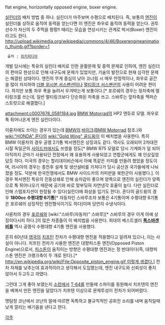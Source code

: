 flat engine, horizontally opposed engine, boxer engine.

[[실린더]]의 배치 방법 중 하나. 실린더가 마주보며 수평으로 배치된다. 즉, 보통의 [[엔진]]이 실린더를 상하로 움직여 동력을 얻는다면 이 엔진은 좌우로 움직여 동력을 얻는다. 권투선수가 자신의 두 주먹을 팡팡!! 때리는 모습을 연상시키는 관계로 박서(Boxer) 엔진이라고도 한다.
http://upload.wikimedia.org/wikipedia/commons/4/46/Boxerengineanimation_thumb.gif?border=1
  출처 : [http://commons.wikimedia.org/wiki/File:Boxerengineanimation_thumb.gif 위키피디아]

개발 당시에는 특유의 실린더 배치로 인한 윤활문제 및 중력 문제로 인하여, 엔진 실린더의 편마모 현상으로 인해 내구도에 문제가 있었지만, 기술의 발전으로 현재 심각한 문제는 해결된 상태이다. 엔진의 무게 중심이 낮아 코너링 시 매우 안정적이나, 좌우로 공간을 많이 차지하여 [[더블 위시본 서스펜션]]이나 [[멀티링크 서스펜션]]의 사용이 어려운 편이다. 하지만 보통 좌우 폭을 늘려서 우겨박는게 보통이다.[* 포르쉐의 경우는 뒷차축에 멀티링크를 쓰는데, 일반 멀티링크보다 단순화된 차축을 쓰고. 스바루는 앞차축을 맥퍼슨 스트럿으로 해결했다.]  

attachment:c0007678_0581184.jpg
[[BMW Motorrad]]의 HP2 엔듀로 모델. 좌우로 툭 튀어나온게 엔진 실린더이다.

이륜차에도 쓰이는 경우가 있는데 [[BMW]]의 [[바이크]]([[BMW Motorrad]] 참조.)와 [[wiki:"HONDA" 혼다]]의 [[wiki:"Gold Wing" 골드윙]]이 이 배치법을 사용한다. 특히 BMW 이륜차의 경우 공랭 2기통 박서엔진은 상징과도 같다. 역사도 오래되어 2차대전 시절 독일군의 [[사이드카]]에서도 쓰였을 정도[* BMW R75 모델로 당시 기계화가 덜 되어 아직까지 군마가 사용되던 전장에서 꽤 유용하게 사용되었고 연합군에게도 꽤 인상깊었덨듯 하다. 미국의 경우는 할리데이비슨에서 아예 똑같은 카피를 만들려 했었을 정도이며, 러시아의 경우는 종전후 설계 및 생산설비를 가져다가 당시 공산권 국가들에게 나눠졌을 정도. 덕분에 한국전쟁에서도 BMW 사이드카의 카피판을 북한군이 사용했다.]. 이 경우 복서엔진 특유의 진동상쇄로 인해 승차감이 좋으며 양쪽으로 엔진의 실린더가 양쪽으로 툭 튀어나오기 때문에 공기와 바로 맞부딪혀 자연냉각 효율이 높다. 다만 실린더로 인해 스텝포지션이 한정될 수 있다(실린더에 화상을 입기도 한다).
혼다의 골드윙의 경우 '''1800cc 수평대향 6기통'''[* 자동차인 스바루조차 보통은 4기통이며 수평대향 6기통은 포르쉐의 상징적인 엔진형식이기도 하다]이며 당연히 수냉식이다.  

사륜차의 경우 [[포르쉐]]와 [wiki:"스바루(자동차)" 스바루][* 스바루의 경우 이게 아예 상징이다시피 하다.]의 많은 차종들이 이 배치법을 사용한다. 희대의 베스트셀러 '''[[폭스바겐 비틀]]''' 역시 공랭식 수평대향 4기통 엔진을 사용했다.

흔히 60년대 [[영국]]의 [[치프틴]] 전차가 수평대향 엔진을 적용했다고 알려져 있으나, 이는 사실이 아니다. 치프틴 전차가 사용한 엔진은 대향피스톤 엔진(Opposed Piston Engine)으로서, [[피스톤]]이 움직이는 방향은 수평대향 엔진과는 정 반대이다(즉, 대향피스톤 엔진은 크랭크축이 두 개로 된다).[* [[http://en.wikipedia.org/wiki/File:Opposite_piston_engine.gif 이렇게 생겼다.]]] 전차 차체를 낮추는데 효과적이라고 생각해서 도입했는데, 엔진 내구도와 신뢰성이 좋지 않아서 두고두고 까였다.

그런데 그게 좋아 보였는지 [[소련]]에서 [[T-64]]를 만들때 스파이를 동원해서 치프텐의 엔진을 베껴서 만든 엔진을 달았다가 치프텐 이상으로 문제투성이 전차가 되어버렸다.

명탐정 코난에서 코난의 말에 따르면 독특하고 불규칙적인 공회전 소리를 내며 움직일때 낮게 깔리는 배기음을 낸다고 한다.

[[각주]]
